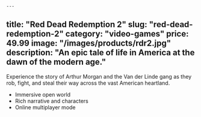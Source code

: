     ---
title: "Red Dead Redemption 2"
slug: "red-dead-redemption-2"
category: "video-games"
price: 49.99
image: "/images/products/rdr2.jpg"
description: "An epic tale of life in America at the dawn of the modern age."
---

Experience the story of Arthur Morgan and the Van der Linde gang as they rob, fight, and steal their way across the vast American heartland.

- Immersive open world
- Rich narrative and characters
- Online multiplayer mode

